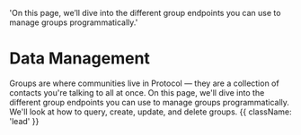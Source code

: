   'On this page, we’ll dive into the different group endpoints you can use to manage groups programmatically.'

# Data Management

Groups are where communities live in Protocol — they are a collection of contacts you're talking to all at once. On this page, we'll dive into the different group endpoints you can use to manage groups programmatically. We'll look at how to query, create, update, and delete groups. {{ className: 'lead' }}
